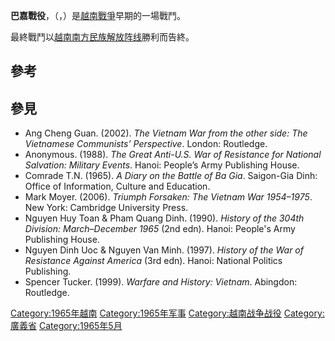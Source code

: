 {{expand|time=2013-04-30T16:35:48+00:00}}
{{Infobox Military Conflict
| conflict    = 巴嘉戰役
| partof      = [[越南戰爭|越南戰爭]]
| image       =[[File:Ba_Gia_Victory.jpg|300px]]
| caption     = 在廣義省的巴嘉勝利紀念碑
| date        = 1965年5月28日 - 31日
| place       = [[越南共和國|越南共和國]][[廣義省|廣義省]][[山静郡|山静郡]]山东社巴嘉（今属广义省[[山静县|山静县]]静东社）
| result      = 越南南方民族解放阵线勝利
| combatant1  = {{flag|South Vietnam}}<br>{{flag|United States}}
| combatant2  = [[Image:FNL_Flag.svg|23px]] [[越南南方民族解放阵线|越南南方民族解放阵线]]
| commander1  = {{flagicon|South Vietnam}} [[阮正詩|阮正詩]]
| commander2  = [[Image:FNL_Flag.svg|23px]] [[朱輝珉|朱輝珉]]
| strength1   = 2,500人
| strength2   = 2,000人
| casualties1 = 915人陣亡或受傷<br>270人被俘<ref name="Anonymous 1988, p.74">Anonymous (1988), p. 74</ref><br>14輛卡車被摧毀
| casualties2 = 南越宣稱: 556人陣亡<ref name="Tucker 1999, p.116">Tucker (1999), p. 116</ref>
| campaignbox = {{Campaignbox 越南戰爭}}
}}

'''巴嘉戰役'''，（{{lang-vi|'''Chiến dịch Ba Gia'''}}，{{lang-en|'''Battle of Ba Gia'''}}）是[[越南戰爭|越南戰爭]]早期的一場戰鬥。

最終戰鬥以[[越南南方民族解放阵线|越南南方民族解放阵线]]勝利而告終。

==參考==
{{Reflist|colwidth=30em}}

==參見==
*Ang Cheng Guan. (2002). ''The Vietnam War from the other side: The Vietnamese Communists’ Perspective''. London: Routledge.
*Anonymous. (1988). ''The Great Anti-U.S. War of Resistance for National Salvation: Military Events''. Hanoi: People’s Army Publishing House.
*Comrade T.N. (1965). ''A Diary on the Battle of Ba Gia''. Saigon-Gia Dinh: Office of Information, Culture and Education.
*Mark Moyer. (2006). ''Triumph Forsaken: The Vietnam War 1954–1975''. New York: Cambridge University Press.
*Nguyen Huy Toan & Pham Quang Dinh. (1990). ''History of the 304th Division: March–December 1965'' (2nd edn). Hanoi: People's Army Publishing House.
*Nguyen Dinh Uoc & Nguyen Van Minh. (1997). ''History of the War of Resistance Against America'' (3rd edn). Hanoi: National Politics Publishing.
*Spencer Tucker. (1999). ''Warfare and History: Vietnam''. Abingdon: Routledge.

[[Category:1965年越南|Category:1965年越南]]
[[Category:1965年军事|Category:1965年军事]]
[[Category:越南战争战役|Category:越南战争战役]]
[[Category:廣義省|Category:廣義省]]
[[Category:1965年5月|Category:1965年5月]]